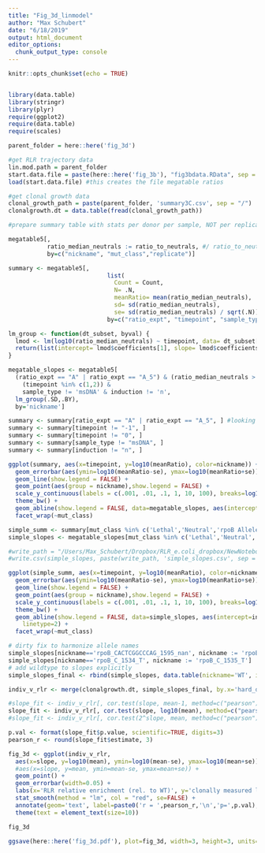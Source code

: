 ```yaml
---
title: "Fig_3d_linmodel"
author: "Max Schubert"
date: "6/18/2019"
output: html_document
editor_options: 
  chunk_output_type: console
---
```


```r
knitr::opts_chunk$set(echo = TRUE)


library(data.table)
library(stringr)
library(plyr)
require(ggplot2)
require(data.table)
require(scales)

parent_folder = here::here('fig_3d')

```

```r
#get RLR trajectory data
lin.mod.path = parent_folder
start.data.file = paste(here::here('fig_3b'), "fig3bdata.RData", sep = "/")
load(start.data.file) #this creates the file megatable ratios

#get clonal growth data
clonal_growth_path = paste(parent_folder, 'summary3C.csv', sep = "/")
clonalgrowth.dt = data.table(fread(clonal_growth_path))
```

```r
#prepare summary table with stats per donor per sample, NOT per replicate

megatable5[,
           ratio_median_neutrals := ratio_to_neutrals, #/ ratio_to_neutrals[timepoint==1],
           by=c("nickname", "mut_class","replicate")]

summary <- megatable5[, 
                            list(
                              Count = Count,
                              N= .N,
                              meanRatio= mean(ratio_median_neutrals),
                              sd= sd(ratio_median_neutrals),
                              se= sd(ratio_median_neutrals) / sqrt(.N)),
                            by=c("ratio_expt", "timepoint", "sample_type", "induction", "bc_read", "nickname", "mut_class")]

lm_group <- function(dt_subset, byval) {
  lmod <- lm(log10(ratio_median_neutrals) ~ timepoint, data= dt_subset[is.finite(ratio_median_neutrals)])
  return(list(intercept= lmod$coefficients[1], slope= lmod$coefficients[2], mut_class= dt_subset$mut_class[1]))
}

megatable_slopes <- megatable5[
  (ratio_expt == "A" | ratio_expt == "A_5") & (ratio_median_neutrals > 0) &
    (timepoint %in% c(1,2)) & 
    sample_type != 'msDNA' & induction != 'n',
  lm_group(.SD,.BY),
  by='nickname']

```

```r
summary <- summary[ratio_expt == "A" | ratio_expt == "A_5", ] #looking at rif5
summary <- summary[timepoint != "-1", ]
summary <- summary[timepoint != "0", ]
summary <- summary[sample_type != "msDNA", ]
summary <- summary[induction != "n", ]

ggplot(summary, aes(x=timepoint, y=log10(meanRatio), color=nickname)) + 
  geom_errorbar(aes(ymin=log10(meanRatio-se), ymax=log10(meanRatio+se)), width=.1, show.legend = FALSE) +
  geom_line(show.legend = FALSE) +
  geom_point(aes(group = nickname),show.legend = FALSE) +
  scale_y_continuous(labels = c(.001, .01, .1, 1, 10, 100), breaks=log10(c(.001, .01, .1, 1, 10, 100))) +
  theme_bw() +
  geom_abline(show.legend = FALSE, data=megatable_slopes, aes(intercept=intercept, slope=slope, color=nickname), linetype=2) +
  facet_wrap(~mut_class)
```


```r
simple_summ <- summary[mut_class %in% c('Lethal','Neutral','rpoB Alleles')]
simple_slopes <- megatable_slopes[mut_class %in% c('Lethal','Neutral','rpoB Alleles')]

#write_path = "/Users/Max_Schubert/Dropbox/RLR_e.coli_dropbox/NewNotebook_expts/A_phenotype_in_plates/a27_more_points"
#write.csv(simple_slopes, paste(write_path, 'simple_slopes.csv', sep = "/"))

ggplot(simple_summ, aes(x=timepoint, y=log10(meanRatio), color=nickname)) + 
  geom_errorbar(aes(ymin=log10(meanRatio-se), ymax=log10(meanRatio+se)), width=.1, show.legend = FALSE) +
  geom_line(show.legend = FALSE) +
  geom_point(aes(group = nickname),show.legend = FALSE) +
  scale_y_continuous(labels = c(.001, .01, .1, 1, 10, 100), breaks=log10(c(.001, .01, .1, 1, 10, 100))) +
  theme_bw() +
  geom_abline(show.legend = FALSE, data=simple_slopes, aes(intercept=intercept, slope=slope, color=nickname), 
    linetype=2) +
  facet_wrap(~mut_class)
```

```r

# dirty fix to harmonize allele names
simple_slopes[nickname=='rpoB_CACTCGGCCCAG_1595_nan', nickname := 'rpoB_CACTCGGCCCAG_1594_nan']
simple_slopes[nickname=='rpoB_C_1534_T', nickname := 'rpoB_C_1535_T']
# add wildtype to slopes explicitly
simple_slopes_final <- rbind(simple_slopes, data.table(nickname='WT', intercept=0, slope=0, mut_class='Neutral'))

indiv_v_rlr <- merge(clonalgrowth.dt, simple_slopes_final, by.x='hard_desc', by.y='nickname')

#slope_fit <- indiv_v_rlr[, cor.test(slope, mean-1, method=c("pearson"))]
slope_fit <- indiv_v_rlr[, cor.test(slope, log10(mean), method=c("pearson"))]
#slope_fit <- indiv_v_rlr[, cor.test(2^slope, mean, method=c("pearson"))]

p.val <- format(slope_fit$p.value, scientific=TRUE, digits=3)
pearson_r <- round(slope_fit$estimate, 3)

fig_3d <- ggplot(indiv_v_rlr, 
  aes(x=slope, y=log10(mean), ymin=log10(mean-se), ymax=log10(mean+se))) + 
  #aes(x=slope, y=mean, ymin=mean-se, ymax=mean+se)) + 
  geom_point() + 
  geom_errorbar(width=0.05) +
  labs(x='RLR relative enrichment (rel. to WT)', y='clonally measured log(µ) (rel to. WT)') +
  stat_smooth(method = "lm", col = "red", se=FALSE) +
  annotate(geom='text', label=paste0('r = ',pearson_r,'\n','p=',p.val), y=0.2, x=0.25) +
  theme(text = element_text(size=10))

fig_3d

ggsave(here::here('fig_3d.pdf'), plot=fig_3d, width=3, height=3, units='in', dpi=300, useDingbats=FALSE)

```


